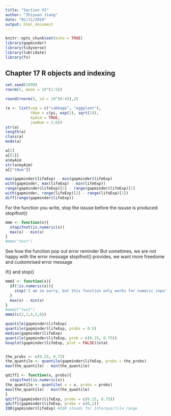 ```yaml
---
title: "Section VI"
author: "Zhiyuan Jiang"
date: "02/11/2019"
output: html_document
---
```


```r
knitr::opts_chunk$set(echo = TRUE)
library(gapminder)
library(tidyverse)
library(lubridate)
library(fs)
```


## Chapter 17 R objects and indexing
```r
set.seed(1999)
rnorm(5, mean = 10^(1:5))

round(rnorm(5, sd = 10^(0:4)),2)

(a <- list(veg = c("cabbage", "eggplant"),
           tNum = c(pi, exp(1), sqrt(2)),
           myAim = TRUE,
           joeNum = 2:6))
str(a)
length(a)
class(a)
mode(a)

a[2]
a[[2]]
a$myAim
str(a$myAim)
a[["tNum"]]
```

```r
max(gapminder$lifeExp) - min(gapminder$lifeExp)
with(gapminder, max(lifeExp) - min(lifeExp))
range(gapminder$lifeExp)[2] - range(gapminder$lifeExp)[1]
with(gapminder, range(lifeExp)[2] - range(lifeExp)[1])
diff(range(gapminder$lifeExp))
```

For the function you write, stop the issuse before the issuse is produced: stopifnot()
```r
mmm <- function(x){
  stopifnot(is.numeric(x))
  max(x) - min(x)
}
#mmm("test")
```
See how the function pop out error reminder
But sometimes, we are not happy with the error message stopifnot() provides, we want more freedome and customrised error message

if() and stop()
```r
mmm2 <- function(x){
  if(!is.numeric(x)){
    stop('I am so sorry, but this function only works for numeric input! \n','You have provided an object of class: ', class(x)[1])
  }
  max(x) - min(x)
}
#mmm2("test")
mmm2(c(2,3,4,5,6))
```


```r
quantile(gapminder$lifeExp)
quantile(gapminder$lifeExp, probs = 0.5)
median(gapminder$lifeExp)
quantile(gapminder$lifeExp, prob = c(0.25, 0.75))
boxplot(gapminder$lifeExp, plot = FALSE)$stat


the_probs <- c(0.25, 0.75)
the_quantile <- quantile(gapminder$lifeExp, probs = the_probs)
max(the_quantile) - min(the_quantile)

qdiff1 <- function(x, probs){
  stopifnot(is.numeric(x))
the_quantile <- quantile( x = x, probs = probs)
max(the_quantile) - min(the_quantile)
}
qdiff1(gapminder$lifeExp, probs = c(0.25, 0.75))
qdiff1(gapminder$lifeExp, probs = c(0,1))
IQR(gapminder$lifeExp) #IQR stands for Interquartile range

```